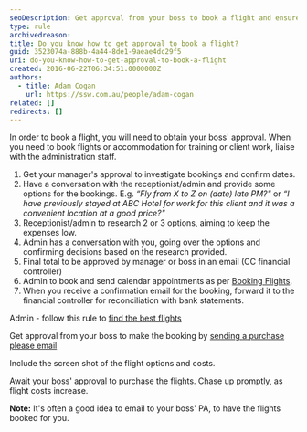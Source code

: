 ```yaml
---
seoDescription: Get approval from your boss to book a flight and ensure prompt booking to avoid increased costs.
type: rule
archivedreason:
title: Do you know how to get approval to book a flight?
guid: 3523074a-888b-4a44-8de1-9aeae4dc29f5
uri: do-you-know-how-to-get-approval-to-book-a-flight
created: 2016-06-22T06:34:51.0000000Z
authors:
  - title: Adam Cogan
    url: https://ssw.com.au/people/adam-cogan
related: []
redirects: []
---
```


In order to book a flight, you will need to obtain your boss' approval.
When you need to book flights or accommodation for training or client work, liaise with the administration staff.

1. Get your manager's approval to investigate bookings and confirm dates.
2. Have a conversation with the receptionist/admin and provide some options for the bookings.
   E.g. _“Fly from X to Z on (date) late PM?"_ or _“I have previously stayed at ABC Hotel for work for this client and it was a convenient location at a good price?"_
3. Receptionist/admin to research 2 or 3 options, aiming to keep the expenses low.
4. Admin has a conversation with you, going over the options and confirming decisions based on the research provided.
5. Final total to be approved by manager or boss in an email (CC financial controller)
6. Admin to book and send calendar appointments as per [Booking Flights](https://my.sugarlearning.com/SSW/items/9458/booking-flights).
7. When you receive a confirmation email for the booking, forward it to the financial controller for reconciliation with bank statements.

Admin - follow this rule to [find the best flights](/do-you-know-how-to-book-better-flights)

Get approval from your boss to make the booking by [sending a purchase please email](/do-you-know-how-to-get-approval-for-a-purchase)

Include the screen shot of the flight options and costs.

Await your boss' approval to purchase the flights. Chase up promptly, as flight costs increase.

**Note:** It's often a good idea to email to your boss' PA, to have the flights booked for you.